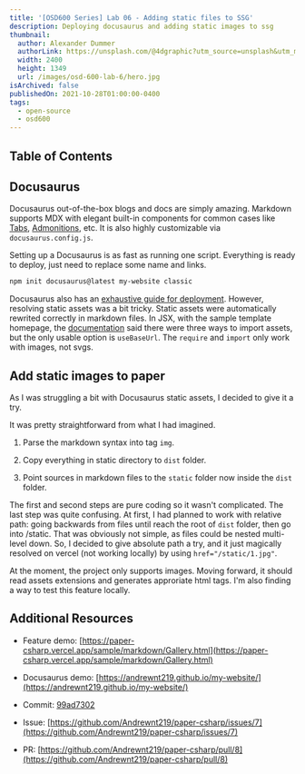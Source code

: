 ```yaml
---
title: '[OSD600 Series] Lab 06 - Adding static files to SSG'
description: Deploying docusaurus and adding static images to ssg
thumbnail:
  author: Alexander Dummer
  authorLink: https://unsplash.com/@4dgraphic?utm_source=unsplash&utm_medium=referral&utm_content=creditCopyText
  width: 2400
  height: 1349
  url: /images/osd-600-lab-6/hero.jpg
isArchived: false
publishedOn: 2021-10-28T01:00:00-0400
tags:
  - open-source
  - osd600
---
```


## Table of Contents

## Docusaurus

Docusaurus out-of-the-box blogs and docs are simply amazing. Markdown supports MDX with elegant built-in components for common cases like [Tabs](https://docusaurus.io/docs/markdown-features/tabs), [Admonitions](https://docusaurus.io/docs/markdown-features/admonitions), etc. It is also highly customizable via `docusaurus.config.js`.

Setting up a Docusaurus is as fast as running one script. Everything is ready to deploy, just need to replace some name and links.

```bash
npm init docusaurus@latest my-website classic
```

Docusaurus also has an [exhaustive guide for deployment](https://docusaurus.io/docs/deployment). However, resolving static assets was a bit tricky. Static assets were automatically rewrited correctly in markdown files. In JSX, with the sample template homepage, the [documentation](https://docusaurus.io/docs/static-assets) said there were three ways to import assets, but the only usable option is `useBaseUrl`. The `require` and `import` only work with images, not svgs.



## Add static images to paper

As I was struggling a bit with Docusaurus static assets, I decided to give it a try.

It was pretty straightforward from what I had imagined.

1. Parse the markdown syntax into tag `img`.

2. Copy everything in static directory to `dist` folder.

3. Point sources in markdown files to the `static` folder now inside the `dist` folder.

The first and second steps are pure coding so it wasn't complicated. The last step was quite confusing. At first, I had planned to work with relative path: going backwards from files until reach the root of `dist` folder, then go into /static. That was obviously not simple, as files could be nested multi-level down. So, I decided to give absolute path a try, and it just magically resolved on vercel (not working locally) by using `href="/static/1.jpg"`.

At the moment, the project only supports images. Moving forward, it should read assets extensions and generates approriate html tags. I'm also finding a way to test this feature locally.

## Additional Resources

- Feature demo: [https://paper-csharp.vercel.app/sample/markdown/Gallery.html](https://paper-csharp.vercel.app/sample/markdown/Gallery.html)

- Docusaurus demo: [https://andrewnt219.github.io/my-website/](https://andrewnt219.github.io/my-website/)

- Commit: [99ad7302](https://github.com/Andrewnt219/paper-csharp/commit/99ad73026c60f23cd566f45f1ecdd5befbf398e0)

- Issue: [https://github.com/Andrewnt219/paper-csharp/issues/7](https://github.com/Andrewnt219/paper-csharp/issues/7)

- PR: [https://github.com/Andrewnt219/paper-csharp/pull/8](https://github.com/Andrewnt219/paper-csharp/pull/8)